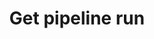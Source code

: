 ---
title: "Get pipeline run"
description: "Get the information for a pipeline run"
openapi: get /v2/pipelines/{pipeline_id}/runs/{pipeline_run_id}
---